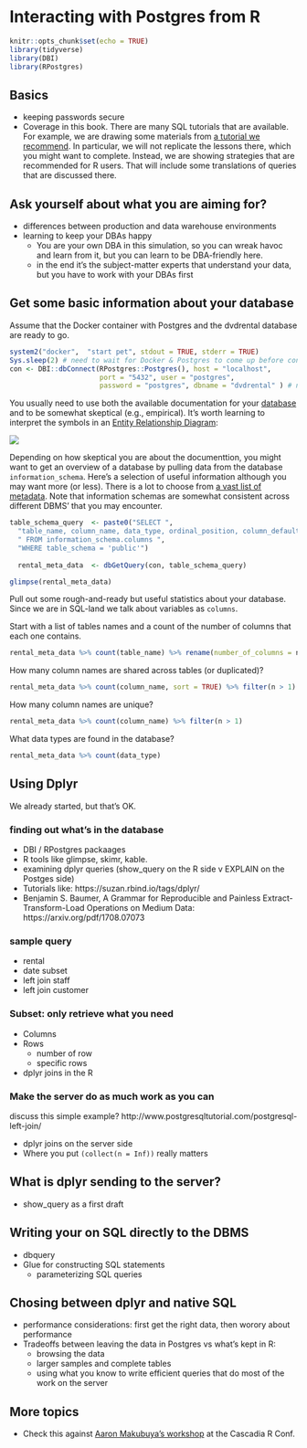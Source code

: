 # Interacting with Postgres from R
```r
knitr::opts_chunk$set(echo = TRUE)
library(tidyverse)
library(DBI)
library(RPostgres)
```

## Basics

* keeping passwords secure
* Coverage in this book.  There are many SQL tutorials that are available.  For example, we are drawing some materials from  [a tutorial we recommend](http://www.postgresqltutorial.com/postgresql-sample-database/).  In particular, we will not replicate the lessons there, which you might want to complete.  Instead, we are showing strategies that are recommended for R users.  That will include some translations of queries that are discussed there.

## Ask yourself about what you are aiming for?

* differences between production and data warehouse environments
* learning to keep your DBAs happy
  + You are your own DBA in this simulation, so you can wreak havoc and learn from it, but you can learn to be DBA-friendly here.
  + in the end it's the subject-matter experts that understand your data, but you have to work with your DBAs first

## Get some basic information about your database

Assume that the Docker container with Postgres and the dvdrental database are ready to go.
```r
system2("docker",  "start pet", stdout = TRUE, stderr = TRUE)
Sys.sleep(2) # need to wait for Docker & Postgres to come up before connecting.
con <- DBI::dbConnect(RPostgres::Postgres(), host = "localhost",
                      port = "5432", user = "postgres",
                      password = "postgres", dbname = "dvdrental" ) # note that the dbname is specified
```

You usually need to use both the available documentation for your [database](http://www.postgresqltutorial.com/postgresql-sample-database/) and to be somewhat skeptical (e.g., empirical).  It's worth learning to interpret the symbols in an [Entity Relationship Diagram](https://en.wikipedia.org/wiki/Entity%E2%80%93relationship_model):

![](./screenshots/ER-diagram-symbols.png)

Depending on how skeptical you are about the documenttion, you might want to get an overview of a database by pulling data from the database `information_schema`.  Here's a selection of useful information although you may want more (or less).  There is a lot to choose from [a vast list of metadata](https://www.postgresql.org/docs/current/static/infoschema-columns.html).  Note that information schemas are somewhat consistent across different DBMS' that you may encounter.

```r

table_schema_query  <- paste0("SELECT ", 
  "table_name, column_name, data_type, ordinal_position, column_default, character_maximum_length, is_nullable", 
  " FROM information_schema.columns ", 
  "WHERE table_schema = 'public'")
 
  rental_meta_data  <- dbGetQuery(con, table_schema_query) 

glimpse(rental_meta_data)
```
Pull out some rough-and-ready but useful statistics about your database.  Since we are in SQL-land we talk about variables as `columns`.

Start with a list of tables names and a count of the number of columns that each one contains.
```r

rental_meta_data %>% count(table_name) %>% rename(number_of_columns = n) %>% as.data.frame()
```

How many column names are shared across tables (or duplicated)?
```r

rental_meta_data %>% count(column_name, sort = TRUE) %>% filter(n > 1)
```

How many column names are unique?
```r
rental_meta_data %>% count(column_name) %>% filter(n > 1)
```

What data types are found in the database?
```r

rental_meta_data %>% count(data_type)

```

## Using Dplyr

We already started, but that's OK.

### finding out what's in the database

* DBI / RPostgres packaages
* R tools like glimpse, skimr, kable.
* examining dplyr queries (show_query on the R side v EXPLAIN on the Postges side)
* Tutorials like: https://suzan.rbind.io/tags/dplyr/ 
* Benjamin S. Baumer, A Grammar for Reproducible and Painless Extract-Transform-Load Operations on Medium Data: https://arxiv.org/pdf/1708.07073 

### sample query

* rental 
* date subset
* left join staff
* left join customer

### Subset: only retrieve what you need

* Columns
* Rows
  + number of row
  + specific rows
* dplyr joins in the R

### Make the server do as much work as you can

discuss this simple example? http://www.postgresqltutorial.com/postgresql-left-join/ 

* dplyr joins on the server side
* Where you put `(collect(n = Inf))` really matters

## What is dplyr sending to the server?

* show_query as a first draft

## Writing your on SQL directly to the DBMS

* dbquery
* Glue for constructing SQL statements
  + parameterizing SQL queries

## Chosing between dplyr and native SQL

* performance considerations: first get the right data, then worory about performance
* Tradeoffs between leaving the data in Postgres vs what's kept in R: 
  + browsing the data
  + larger samples and complete tables
  + using what you know to write efficient queries that do most of the work on the server

## More topics
* Check this against [Aaron Makubuya's workshop](https://github.com/Cascadia-R/Using_R_With_Databases/blob/master/Intro_To_R_With_Databases.Rmd) at the Cascadia R Conf.

